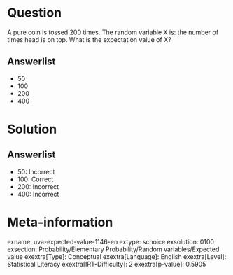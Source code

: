 Question
========

A pure coin is tossed 200 times. The random variable X is: the number of times head is on top. What is the expectation value of X?

Answerlist
----------

* 50
* 100
* 200
* 400

Solution
========

Answerlist
----------

* 50: Incorrect
* 100: Correct
* 200: Incorrect
* 400: Incorrect

Meta-information
================
exname: uva-expected-value-1146-en
extype: schoice
exsolution: 0100
exsection: Probability/Elementary Probability/Random variables/Expected value
exextra[Type]: Conceptual
exextra[Language]: English
exextra[Level]: Statistical Literacy
exextra[IRT-Difficulty]: 2
exextra[p-value]: 0.5905
